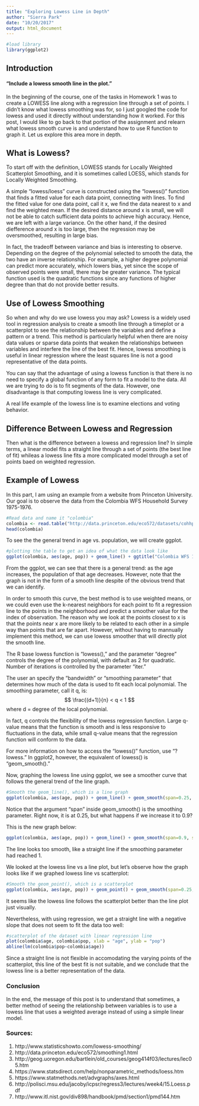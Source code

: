 ```yaml
---
title: "Exploring Lowess Line in Depth"
author: "Sierra Park"
date: "10/20/2017"
output: html_document
---
```

```r
#load library
library(ggplot2)
```



## Introduction 

#### "Include a lowess smooth line in the plot." 

In the beginning of the course, one of the tasks in Homework 1 was to create a LOWESS line along with a regression line through a set of points. I didn't know what lowess smoothing was for, so I just googled the code for lowess and used it directly without understanding how it worked. For this post, I would like to go back to that portion of the assignment and relearn what lowess smooth curve is and understand how to use R function to graph it. Let us explore this area more in depth.

## What is Lowess? 

To start off with the definition, LOWESS stands for Locally Weighted Scatterplot Smoothing, and it is sometimes called LOESS, which stands for Locally Weighted Smoothing. 

A simple "lowess/loess" curve is constructed using the "lowess()" function that finds a fitted value for each data point, connecting with lines. 
To find the fitted value for one data point, call it x, we find the data nearest to x and find the weighted mean. 
If the desired distance around x is small, we will not be able to catch sufficient data points to achieve high accuracy. Hence, we are left with a large variance.
On the other hand, if the desired diefference around x is too large, then the regression may be oversmoothed, resulting in large bias. 


In fact, the tradeoff between variance and bias is interesting to observe. Depending on the degree of the polynomial selected to smooth the data, the two have an inverse relationship. For example, a higher degree polynomial can predict more accurately, which lowers bias, yet since the scope of observed points were small, there may be greater variance.
The typical function used is the quadratic functions since any functions of higher degree than that do not provide better results. 

 

## Use of Lowess Smoothing
So when and why do we use lowess you may ask? 
Lowess is a widely used tool in regression analysis to create a smooth line through a timeplot or a scatterplot to see the relationship between the variables and define a pattern or a trend. 
This method is particularly helpful when there are noisy data values or sparse data points that weaken the relationships between variables and interfere the line of the best fit. 
Hence, lowess smoothing is useful in linear regression where the least squares line is not a good representative of the data points. 

You can say that the advantage of using a lowess function is that there is no need to specify a global function of any form to fit a model to the data. All we are trying to do is to fit segments of the data. However, one disadvantage is that computing lowess line is very complicated. 

A real life example of the lowess line is to examine elections and voting behavior. 


## Difference Between Lowess and Regression 
Then what is the difference between a lowess and regression line? 
In simple terms, a linear model fits a straight line through a set of points (the best line of fit) whileas a lowess line fits a more complicated model through a set of points baed on weighted regression. 



## Example of Lowess 
In this part, I am using an example from a website from Princeton University. Our goal is to observe the data from the Colombia WFS Household Survey 1975-1976.
```r
#Read data and name it "colombia"
colombia <- read.table("http://data.princeton.edu/eco572/datasets/cohhpop.dat", col.names=c("age","pop"), header=FALSE)
head(colombia)
```

To see the the general trend in age vs. population, we will create ggplot.
```r
#plotting the table to get an idea of what the data look like
ggplot(colombia, aes(age, pop)) + geom_line() + ggtitle("Colombia WFS 1957-1976")
```

From the ggplot, we can see that there is a general trend: as the age increases, the population of that age decreases.
However, note that the graph is not in the form of a smooth line despite of the obvious trend that we can identify. 


In order to smooth this curve, the best method is to use weighted means, or we could even use the k-nearest neighbors for each point to fit a regression line to the points in the neighborhood and predict a smoother value for the index of observation. The reason why we look at the points closest to x is that the points near x are more likely to be related to each other in a simple way than points that are far apart. 
However, without having to mannually implement this method, we can use lowess smoother that will directly plot the smooth line. 

The R base lowess function is "lowess()," and the parameter "degree" controls the degree of the polynomial, with default as 2 for quadratic. 
Number of iterations is controlled by the parameter "iter."

The user an specify the "bandwidth" or "smoothing parameter" that determines how much of the data is used to fit each local polynomial.
The smoothing parameter, call it q, is: 
$$
\frac{(d+1)}{n} < q < 1
$$
where d = degree of the local polynomial.

In fact, q controls the flexibility of the lowess regression function.
Large q-value means that the function is smooth and is less responsive to fluctuations in the data, while small q-value means that the regression function will conform to the data.


For more information on how to access the "lowess()" function, use "?lowess."
In ggplot2, however, the equivalent of lowess() is "geom_smooth()."



Now, graphing the lowess line using ggplot, we see a smoother curve that follows the general trend of the line graph.
```r
#Smooth the geom_line(), which is a line graph
ggplot(colombia, aes(age, pop)) + geom_line() + geom_smooth(span=0.25, se=FALSE) + ggtitle("Lowess Smoother")
```

Notice that the argument "span" inside geom_smooth() is the smoothing parameter. 
Right now, it is at 0.25, but what happens if we increase it to 0.9?

This is the new graph below:
```r
ggplot(colombia, aes(age, pop)) + geom_line() + geom_smooth(span=0.9, se=FALSE) + ggtitle("Lowess Smoother")

```
The line looks too smooth, like a straight line if the smoothing parameter had reached 1. 


We looked at the lowess line vs a line plot, but let's observe how the graph looks like if we graphed lowess line vs scatterplot: 

```r
#Smooth the geom_point(), which is a scatterplot
ggplot(colombia, aes(age, pop)) + geom_point() + geom_smooth(span=0.25, se=FALSE) + ggtitle("Lowess Smoother")
```

It seems like the lowess line follows the scatterplot better than the line plot just visually. 


Nevertheless, with using regression, we get a straight line with a negative slope that does not seem to fit the data too well: 
```r
#scatterplot of the dataset with linear regression line
plot(colombia$age, colombia$pop, xlab = "age", ylab = "pop")
abline(lm(colombia$pop~colombia$age))
```

Since a straight line is not flexible in accomodating the varying points of the scatterplot, this line of the best fit is not suitable, and we conclude that the lowess line is a better representation of the data. 


### Conclusion 
In the end, the message of this post is to understand that sometimes, a better method of seeing the relationship between variables is to use a lowess line that uses a weighted average instead of using a simple linear model. 



### Sources:
1. http://www.statisticshowto.com/lowess-smoothing/
2. http://data.princeton.edu/eco572/smoothing1.html
3. http://geog.uoregon.edu/bartlein/old_courses/geog414f03/lectures/lec05.htm 
4. https://www.statsdirect.com/help/nonparametric_methods/loess.htm 
5. https://www.statmethods.net/advgraphs/axes.html 
6. http://polisci.msu.edu/jacoby/icpsr/regress3/lectures/week4/15.Loess.pdf
7. http://www.itl.nist.gov/div898/handbook/pmd/section1/pmd144.htm